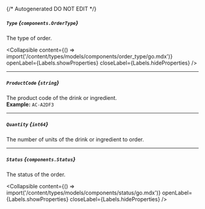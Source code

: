 {/* Autogenerated DO NOT EDIT  */}

##### `Type` *{`components.OrderType`}*
The type of order.

<Collapsible content={() => import('/content/types/models/components/order_type/go.mdx')} openLabel={Labels.showProperties} closeLabel={Labels.hideProperties} />


---
##### `ProductCode` *{`string`}*
The product code of the drink or ingredient.
<br/>
**Example:** `AC-A2DF3`

---
##### `Quantity` *{`int64`}*
The number of units of the drink or ingredient to order.

---
##### `Status` *{`components.Status`}*
The status of the order.

<Collapsible content={() => import('/content/types/models/components/status/go.mdx')} openLabel={Labels.showProperties} closeLabel={Labels.hideProperties} />



